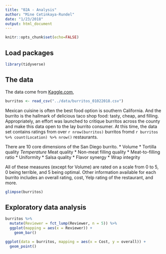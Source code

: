 ```yaml
---
title: "02A - Analysis"
author: "Mine Cetinkaya-Rundel"
date: "1/23/2018"
output: html_document
---
```


```r
knitr::opts_chunk$set(echo=FALSE)
```

## Load packages

```r
library(tidyverse)
```

## The data

The data come from [Kaggle.com](https://www.kaggle.com/srcole/burritos-in-san-diego), 

```r
burritos <- read_csv("../data/burritos_01022018.csv")
```

Mexican cuisine is often the best food option is southern California. And the 
burrito is the hallmark of delicious taco shop food: tasty, cheap, and filling. 
Appropriately, an effort was launched to critique burritos across the county 
and make this data open to the lay burrito consumer. At this time, the data set 
contains ratings from over `r nrow(burritos)` burritos fromd `r burritos %>% count(Location) %>% nrow()` restaurants.

There are 10 core dimensions of the San Diego burrito. * Volume * Tortilla 
quality *Temperature * Meat quality * Non-meat filling quality * Meat-to-filling 
ratio * Uniformity * Salsa quality * Flavor synergy * Wrap integrity

All of these measures (except for Volume) are rated on a scale from 0 to 5, 0 
being terrible, and 5 being optimal. Other information available for each 
burrito includes an overall rating, cost, Yelp rating of the restaurant, and more.

```r
glimpse(burritos)
```

## Exploratory data analysis

```r
burritos %>%
  mutate(Reviewer = fct_lump(Reviewer, n = 5)) %>%
  ggplot(mapping = aes(x = Reviewer)) +
    geom_bar()
```

```r
ggplot(data = burritos, mapping = aes(x = Cost, y = overall)) +
  geom_point()
```

